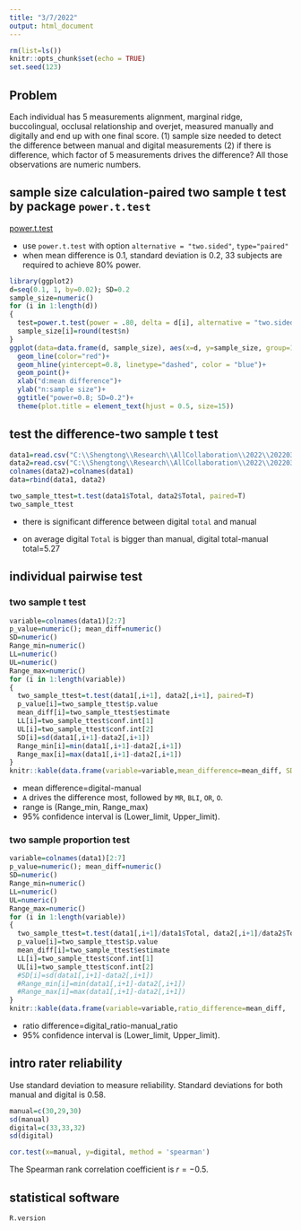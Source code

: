 ```yaml
---
title: "3/7/2022"
output: html_document
---
```


```r
rm(list=ls())
knitr::opts_chunk$set(echo = TRUE)
set.seed(123)
```





## Problem 

Each individual has 5 measurements alignment, marginal ridge, buccolingual, occlusal relationship and overjet, measured manually and digitally and end up with one final score. (1) sample size needed to detect the difference between manual and digital measurements (2) if there is difference, which factor of 5 measurements drives the difference? All those observations are numeric numbers. 

## sample size calculation-paired two sample t test by  package `power.t.test`

[power.t.test](https://stat.ethz.ch/R-manual/R-devel/library/stats/html/power.t.test.html)

* use `power.t.test` with option `alternative = "two.sided"`, `type="paired"`
* when mean difference is 0.1, standard deviation is 0.2, 33 subjects are required to achieve 80% power. 


```r
library(ggplot2)
d=seq(0.1, 1, by=0.02); SD=0.2
sample_size=numeric()
for (i in 1:length(d))
{
  test=power.t.test(power = .80, delta = d[i], alternative = "two.sided", sig.level=0.05, sd=SD, type="paired") # paired two sample t test 
  sample_size[i]=round(test$n)
}
ggplot(data=data.frame(d, sample_size), aes(x=d, y=sample_size, group=1)) +
  geom_line(color="red")+
  geom_hline(yintercept=0.8, linetype="dashed", color = "blue")+
  geom_point()+
  xlab("d:mean difference")+
  ylab("n:sample size")+
  ggtitle("power=0.8; SD=0.2")+
  theme(plot.title = element_text(hjust = 0.5, size=15))

```

## test the difference-two sample t test 

```r
data1=read.csv("C:\\Shengtong\\Research\\AllCollaboration\\2022\\202203\\Lisa\\ABO Model Scores from digital CR-E through Ortho Share 360.csv")
data2=read.csv("C:\\Shengtong\\Research\\AllCollaboration\\2022\\202203\\Lisa\\ABO Model Scores from Manual Measurement using ABO Gauge.csv")
colnames(data2)=colnames(data1)
data=rbind(data1, data2)
```

```r
two_sample_ttest=t.test(data1$Total, data2$Total, paired=T)
two_sample_ttest
```

* there is significant difference between digital `total` and manual 

* on average  digital `Total` is bigger than manual, digital total-manual total=5.27 


## individual pairwise test 

### two sample t test 

```r
variable=colnames(data1)[2:7]
p_value=numeric(); mean_diff=numeric()
SD=numeric()
Range_min=numeric()
LL=numeric()
UL=numeric()
Range_max=numeric()
for (i in 1:length(variable))
{
  two_sample_ttest=t.test(data1[,i+1], data2[,i+1], paired=T)
  p_value[i]=two_sample_ttest$p.value
  mean_diff[i]=two_sample_ttest$estimate
  LL[i]=two_sample_ttest$conf.int[1]
  UL[i]=two_sample_ttest$conf.int[2]
  SD[i]=sd(data1[,i+1]-data2[,i+1])
  Range_min[i]=min(data1[,i+1]-data2[,i+1])
  Range_max[i]=max(data1[,i+1]-data2[,i+1])
}
knitr::kable(data.frame(variable=variable,mean_difference=mean_diff, SD=SD, p_value=p_value, Range_min=Range_min, Range_max=Range_max, Lower_limit=LL, Upper_limit=UL))
```


* mean difference=digital-manual 
* `A` drives the difference most, followed by `MR`, `BLI`, `OR`, `O`.  
* range is (Range_min, Range_max)
* 95% confidence interval is (Lower_limit, Upper_limit). 



### two sample proportion test 

```r
variable=colnames(data1)[2:7]
p_value=numeric(); mean_diff=numeric()
SD=numeric()
Range_min=numeric()
LL=numeric()
UL=numeric()
Range_max=numeric()
for (i in 1:length(variable))
{
  two_sample_ttest=t.test(data1[,i+1]/data1$Total, data2[,i+1]/data2$Total,paired = T)
  p_value[i]=two_sample_ttest$p.value
  mean_diff[i]=two_sample_ttest$estimate
  LL[i]=two_sample_ttest$conf.int[1]
  UL[i]=two_sample_ttest$conf.int[2]
  #SD[i]=sd(data1[,i+1]-data2[,i+1])
  #Range_min[i]=min(data1[,i+1]-data2[,i+1])
  #Range_max[i]=max(data1[,i+1]-data2[,i+1])
}
knitr::kable(data.frame(variable=variable,ratio_difference=mean_diff,  p_value=p_value, Lower_limit=LL, Upper_limit=UL))
```


* ratio difference=digital_ratio-manual_ratio 
* 95% confidence interval is (Lower_limit, Upper_limit). 



## intro rater reliability 

Use standard deviation to measure reliability. Standard deviations for both manual and digital is 0.58.  

```r
manual=c(30,29,30)
sd(manual)
digital=c(33,33,32)
sd(digital)

cor.test(x=manual, y=digital, method = 'spearman')
```
The Spearman rank correlation coefficient is $r=-0.5$. 

## statistical software 

```r
R.version
```

